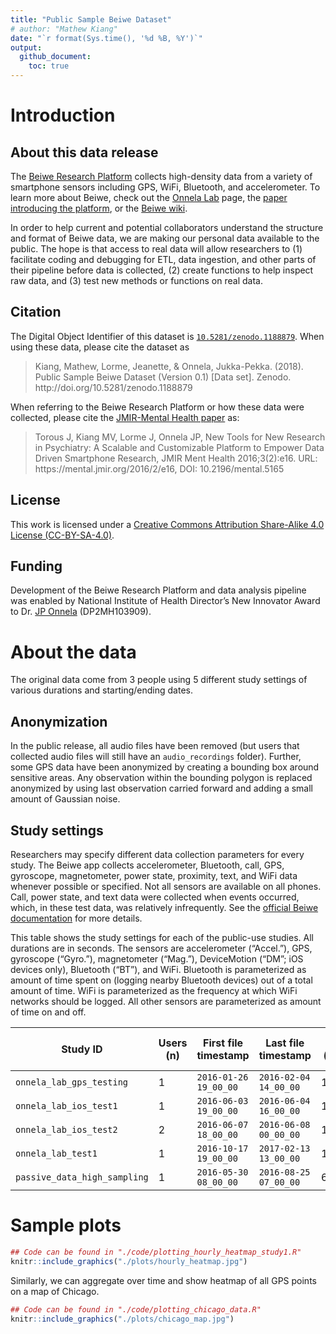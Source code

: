 ```yaml
---
title: "Public Sample Beiwe Dataset"
# author: "Mathew Kiang"
date: "`r format(Sys.time(), '%d %B, %Y')`"
output: 
  github_document: 
    toc: true
---
```


# Introduction

## About this data release

The [Beiwe Research Platform](https://www.hsph.harvard.edu/onnela-lab/beiwe-research-platform/) collects high-density data from a variety of smartphone sensors including GPS, WiFi, Bluetooth, and accelerometer. To learn more about Beiwe, check out the [Onnela Lab](https://www.hsph.harvard.edu/onnela-lab/beiwe-research-platform/) page, the [paper introducing the platform](https://mental.jmir.org/2016/2/e16/), or the [Beiwe wiki](http://wiki.beiwe.org/).

In order to help current and potential collaborators understand the structure and format of Beiwe data, we are making our personal data available to the public. The hope is that access to real data will allow researchers to (1) facilitate coding and debugging for ETL, data ingestion, and other parts of their pipeline before data is collected, (2) create functions to help inspect raw data, and (3) test new methods or functions on real data. 

## Citation
The Digital Object Identifier of this dataset is [`10.5281/zenodo.1188879`](https://zenodo.org/record/1188879). When using these data, please cite the dataset as 

> Kiang, Mathew, Lorme, Jeanette, & Onnela, Jukka-Pekka. (2018). Public Sample Beiwe Dataset (Version 0.1) [Data set]. Zenodo. http://doi.org/10.5281/zenodo.1188879

When referring to the Beiwe Research Platform or how these data were collected, please cite the [JMIR-Mental Health paper](https://mental.jmir.org/2016/2/e16/) as:

> Torous J, Kiang MV, Lorme J, Onnela JP, New Tools for New Research in Psychiatry: A Scalable and Customizable Platform to Empower Data Driven Smartphone Research, JMIR Ment Health 2016;3(2):e16. URL: https://mental.jmir.org/2016/2/e16, DOI: 10.2196/mental.5165

## License

This work is licensed under a [Creative Commons Attribution Share-Alike 4.0 License (CC-BY-SA-4.0)](https://creativecommons.org/licenses/by-sa/4.0/legalcode). 

## Funding
Development of the Beiwe Research Platform and data analysis pipeline was enabled by National Institute of Health Director’s New Innovator Award to Dr. [JP Onnela](https://www.hsph.harvard.edu/onnela-lab/) (DP2MH103909).

# About the data

The original data come from 3 people using 5 different study settings of various durations and starting/ending dates. 

## Anonymization
In the public release, all audio files have been removed (but users that collected audio files will still have an `audio_recordings` folder). Further, some GPS data have been anonymized by creating a bounding box around sensitive areas. Any observation within the bounding polygon is replaced anonymized by using last observation carried forward and adding a small amount of Gaussian noise.

## Study settings

Researchers may specify different data collection parameters for every study. The Beiwe app collects accelerometer, Bluetooth, call, GPS, gyroscope, magnetometer, power state, proximity, text, and WiFi data whenever possible or specified. Not all sensors are available on all phones. Call, power state, and text data were collected when events occurred, which, in these test data, was relatively infrequently. See the [official Beiwe documentation](http://wiki.beiwe.org/) for more details. 

This table shows the study settings for each of the public-use studies. All durations are in seconds. The sensors are accelerometer ("Accel."), GPS, gyroscope ("Gyro."), magnetometer ("Mag."), DeviceMotion ("DM"; iOS devices only), Bluetooth ("BT"), and WiFi. Bluetooth is parameterized as amount of time spent on (logging nearby Bluetooth devices) out of a total amount of time. WiFi is parameterized as the frequency at which WiFi networks should be logged. All other sensors are parameterized as amount of time on and off.

| Study ID                     | Users  (n) | First file  timestamp | Last file  timestamp | Accel.  (on/off) | GPS  (on/off) | Gyro.  (on/off) | Mag.  (on/off) | DM  (on/off) | BT  (on/total) | WiFi  (log freq) |
|------------------------------|-----------|----------------------|---------------------|-----------------|--------------|---------------|--------------|-------------|---------------|-----------------|
| `onnela_lab_gps_testing`     | 1         | `2016-01-26 19_00_00` | `2016-02-04 14_00_00` | 10/10           | 7140/60      | 60/600        | 60/600       | 60/600      | 60/300        | 300             |
| `onnela_lab_ios_test1`       | 1         | `2016-06-03 19_00_00` | `2016-06-04 16_00_00` | 10/900          | 60/1200      | 60/1200       | 60/600       | 60/600      | 60/300        | 300             |
| `onnela_lab_ios_test2`       | 2         | `2016-06-07 18_00_00` | `2016-06-08 00_00_00` | 10/10           | 60/600       | 60/600        | 60/600       | 60/600      | 60/300        | 300             |
| `onnela_lab_test1`           | 1         | `2016-10-17 19_00_00` | `2017-02-13 13_00_00` | 10/1250         | 60/1200      | 60/1200       | 60/1200      | 60/1200     | 60/300        | 300             |
| `passive_data_high_sampling` | 1         | `2016-05-30 08_00_00` | `2016-08-25 07_00_00` | 600/60          | 7140/60      | 60/600        | 60/600       | 60/600      | 60/300        | 10              |

# Sample plots

```r
## Code can be found in "./code/plotting_hourly_heatmap_study1.R"
knitr::include_graphics("./plots/hourly_heatmap.jpg")
```

Similarly, we can aggregate over time and show heatmap of all GPS points on a map of Chicago.

```r
## Code can be found in "./code/plotting_chicago_data.R"
knitr::include_graphics("./plots/chicago_map.jpg")
```


